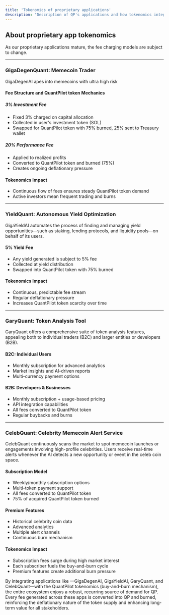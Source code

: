 ```yaml
---
title: 'Tokenomics of proprietary applications'
description: "Description of QP's applications and how tokenomics integrates with them"
---
```


## About proprietary app tokenomics

As our proprietary applications mature, the fee charging models are subject to change.

---

### GigaDegenQuant: Memecoin Trader

GigaDegenAI apes into memecoins with ultra high risk

#### Fee Structure and QuantPilot token Mechanics

##### 3% Investment Fee

- Fixed 3% charged on capital allocation
- Collected in user's investment token (SOL)
- Swapped for QuantPilot token with 75% burned, 25% sent to Treasury wallet

##### 20% Performance Fee

- Applied to realized profits
- Converted to QuantPilot token and burned (75%)
- Creates ongoing deflationary pressure

#### Tokenomics Impact

- Continuous flow of fees ensures steady QuantPilot token demand
- Active investors mean frequent trading and burns

---

### YieldQuant: Autonomous Yield Optimization

GigaYieldAI automates the process of finding and managing yield opportunities—such as staking, lending protocols, and liquidity pools—on behalf of its users.

#### 5% Yield Fee

- Any yield generated is subject to 5% fee
- Collected at yield distribution
- Swapped into QuantPilot token with 75% burned

#### Tokenomics Impact

- Continuous, predictable fee stream
- Regular deflationary pressure
- Increases QuantPilot token scarcity over time

---

### GaryQuant: Token Analysis Tool

GaryQuant offers a comprehensive suite of token analysis features, appealing both to individual traders (B2C) and larger entities or developers (B2B).

#### B2C: Individual Users

- Monthly subscription for advanced analytics
- Market insights and AI-driven reports
- Multi-currency payment options

#### B2B: Developers & Businesses

- Monthly subscription + usage-based pricing
- API integration capabilities
- All fees converted to QuantPilot token
- Regular buybacks and burns

---

### CelebQuant: Celebrity Memecoin Alert Service

CelebQuant continuously scans the market to spot memecoin launches or engagements involving high-profile celebrities. Users receive real-time alerts whenever the AI detects a new opportunity or event in the celeb coin space.

#### Subscription Model

- Weekly/monthly subscription options
- Multi-token payment support
- All fees converted to QuantPilot token
- 75% of acquired QuantPilot token burned

#### Premium Features

- Historical celebrity coin data
- Advanced analytics
- Multiple alert channels
- Continuous burn mechanism

#### Tokenomics Impact

- Subscription fees surge during high market interest
- Each subscriber fuels the buy-and-burn cycle
- Premium features create additional burn pressure

By integrating applications like —GigaDegenAI, GigaYieldAI, GaryQuant, and CelebQuant—with the QuantPilot tokenomics (buy-and-burn mechanism), the entire ecosystem enjoys a robust, recurring source of demand for QP. Every fee generated across these apps is converted into QP and burned, reinforcing the deflationary nature of the token supply and enhancing long-term value for all stakeholders.
